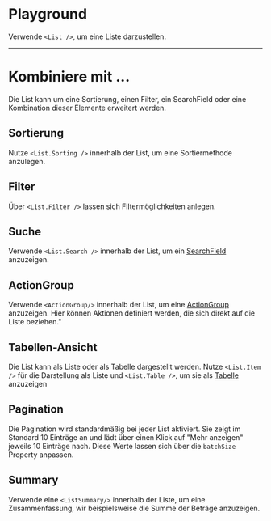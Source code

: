 # Playground

Verwende `<List />`, um eine Liste darzustellen.

<LiveCodeEditor />

---

# Kombiniere mit ...

Die List kann um eine Sortierung, einen Filter, ein SearchField oder eine
Kombination dieser Elemente erweitert werden.

## Sortierung

Nutze `<List.Sorting />` innerhalb der List, um eine Sortiermethode anzulegen.

<LiveCodeEditor example="sorting" editorCollapsed />

## Filter

Über `<List.Filter />` lassen sich Filtermöglichkeiten anlegen.

<LiveCodeEditor example="filter" editorCollapsed />

## Suche

Verwende `<List.Search />` innerhalb der List, um ein
[SearchField](/03-components/form-controls/search-field) anzuzeigen.

<LiveCodeEditor example="search" editorCollapsed />

## ActionGroup

Verwende `<ActionGroup/>` innerhalb der List, um eine
[ActionGroup](/03-components/actions/action-group) anzuzeigen. Hier können
Aktionen definiert werden, die sich direkt auf die Liste beziehen."

<LiveCodeEditor example="actionGroup" editorCollapsed />

## Tabellen-Ansicht

Die List kann als Liste oder als Tabelle dargestellt werden. Nutze
`<List.Item />` für die Darstellung als Liste und `<List.Table />`, um sie als
[Tabelle](/03-components/structure/table) anzuzeigen

<LiveCodeEditor example="table" editorCollapsed />

## Pagination

Die Pagination wird standardmäßig bei jeder List aktiviert. Sie zeigt im
Standard 10 Einträge an und lädt über einen Klick auf "Mehr anzeigen" jeweils 10
Einträge nach. Diese Werte lassen sich über die `batchSize` Property anpassen.

<LiveCodeEditor example="pagination" editorCollapsed />

## Summary

Verwende eine `<ListSummary/>` innerhalb der Liste, um eine Zusammenfassung, wir
beispielsweise die Summe der Beträge anzuzeigen.

<LiveCodeEditor example="header" editorCollapsed />
